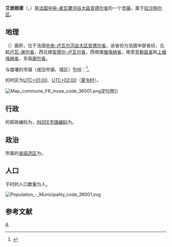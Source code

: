 {{noteTA|G1=法国地名}}
{{Infobox French commune}}
'''艾居朗德'''（{{lang-fr|Aigurande}}，{{IPA-fr|ɛɡyʁɑ̃d|-|Fr-Aigurande.ogg}}）是[[法国|法国]][[中央-盧瓦爾河谷大區|中央-盧瓦爾河谷大區]][[安德尔省|安德尔省]]的一个[[市镇_(法国)|市镇]]，属于[[拉沙特尔区|拉沙特尔区]]。

== 地理 ==
{{PAGENAMEBASE}}（{{wikidata|property|linked|P625}}）面积{{wikidata|properties|P2046}}，位于法国[[中央-卢瓦尔河谷大区|中央-卢瓦尔河谷大区]][[安德尔省|安德尔省]]，该省份为法国中部省份，北起[[卢瓦-谢尔省|卢瓦-谢尔省]]，西北接[[安德尔-卢瓦尔省|安德尔-卢瓦尔省]]，西南接[[维埃纳省|维埃纳省]]，南至[[克勒兹省|克勒兹省]]和[[上维埃纳省|上维埃纳省]]，东临[[谢尔省|谢尔省]]。

与{{PAGENAMEBASE}}接壤的市镇（或旧市镇、城区）包括：{{Wikidata|properties|linked|P47}}<ref name="geo">{{Cite web|url=https://www.geoportail.gouv.fr/carte|title=Carte|accessdate=2020-03-22|author=Géoportail|language=fr|publisher=Géoportail|archive-date=2017-01-29|archive-url=https://web.archive.org/web/20170129154129/https://www.geoportail.gouv.fr/carte/|dead-url=no}}</ref>。

{{PAGENAMEBASE}}的时区为[[UTC+01:00|UTC+01:00]]、[[UTC+02:00|UTC+02:00]]（[[夏时制|夏令时]]）。

[[File:Map_commune_FR_insee_code_36001.png|thumb]]定位图]]{{Clear|left}}
== 行政 ==
{{PAGENAMEBASE}}的邮政编码为{{wikidata|properties|P281}}，[[法国国家统计与经济研究所|INSEE市镇编码]]为{{wikidata|properties|P374}}。

== 政治 ==
{{PAGENAMEBASE}}所属的[[縣_(法國)|省级选区]]为{{WikidataLink|{{wikidata|properties|raw|best||P7938}}}}。

== 人口 ==
{{PAGENAMEBASE}}于{{wikidata|qualifier|P1082|P585}}时的人口数量为{{wikidata|property|raw|P1082}}人。

[[File:Population_-_Municipality_code_36001.svg|thumb]]{{Clear|left}}
== 参考文献 ==
{{Reflist}}

{{安德爾省市鎮}}
{{DEFAULTSORT:Aigurande}}
[[Category:安德尔省市镇|A]]